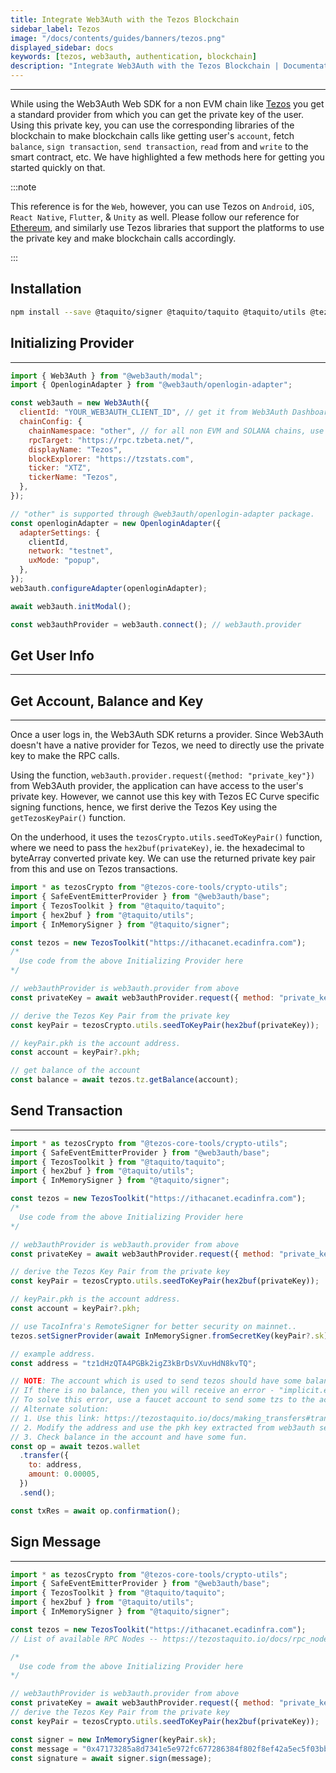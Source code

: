 ```yaml
---
title: Integrate Web3Auth with the Tezos Blockchain
sidebar_label: Tezos
image: "/docs/contents/guides/banners/tezos.png"
displayed_sidebar: docs
keywords: [tezos, web3auth, authentication, blockchain]
description: "Integrate Web3Auth with the Tezos Blockchain | Documentation - Web3Auth"
---
```



---

While using the Web3Auth Web SDK for a non EVM chain like [Tezos](https://tezos.com/) you get a standard provider from which you can get the private
key of the user. Using this private key, you can use the corresponding libraries of the blockchain to make blockchain calls like getting user's
`account`, fetch `balance`, `sign transaction`, `send transaction`, `read` from and `write` to the smart contract, etc. We have highlighted a few
methods here for getting you started quickly on that.

:::note

This reference is for the `Web`, however, you can use Tezos on `Android`, `iOS`, `React Native`, `Flutter`, & `Unity` as well. Please follow our
reference for [Ethereum](/connect-blockchain/ethereum/), and similarly use Tezos libraries that support the platforms to use the private key and make
blockchain calls accordingly.

:::

## Installation

```bash npm2yarn
npm install --save @taquito/signer @taquito/taquito @taquito/utils @tezos-core-tools/crypto-utils
```

## Initializing Provider

---

```js
import { Web3Auth } from "@web3auth/modal";
import { OpenloginAdapter } from "@web3auth/openlogin-adapter";

const web3auth = new Web3Auth({
  clientId: "YOUR_WEB3AUTH_CLIENT_ID", // get it from Web3Auth Dashboard
  chainConfig: {
    chainNamespace: "other", // for all non EVM and SOLANA chains, use "other"
    rpcTarget: "https://rpc.tzbeta.net/",
    displayName: "Tezos",
    blockExplorer: "https://tzstats.com",
    ticker: "XTZ",
    tickerName: "Tezos",
  },
});

// "other" is supported through @web3auth/openlogin-adapter package.
const openloginAdapter = new OpenloginAdapter({
  adapterSettings: {
    clientId,
    network: "testnet",
    uxMode: "popup",
  },
});
web3auth.configureAdapter(openloginAdapter);

await web3auth.initModal();

const web3authProvider = web3auth.connect(); // web3auth.provider
```

## Get User Info

---

<GetUserInfoSnippet />

## Get Account, Balance and Key

---

Once a user logs in, the Web3Auth SDK returns a provider. Since Web3Auth doesn't have a native provider for Tezos, we need to directly use the private
key to make the RPC calls.

Using the function, `web3auth.provider.request({method: "private_key"})` from Web3Auth provider, the application can have access to the user's private
key. However, we cannot use this key with Tezos EC Curve specific signing functions, hence, we first derive the Tezos Key using the
`getTezosKeyPair()` function.

On the underhood, it uses the `tezosCrypto.utils.seedToKeyPair()` function, where we need to pass the `hex2buf(privateKey)`, ie. the hexadecimal to
byteArray converted private key. We can use the returned private key pair from this and use on Tezos transactions.

```js
import * as tezosCrypto from "@tezos-core-tools/crypto-utils";
import { SafeEventEmitterProvider } from "@web3auth/base";
import { TezosToolkit } from "@taquito/taquito";
import { hex2buf } from "@taquito/utils";
import { InMemorySigner } from "@taquito/signer";

const tezos = new TezosToolkit("https://ithacanet.ecadinfra.com");
/*
  Use code from the above Initializing Provider here
*/

// web3authProvider is web3auth.provider from above
const privateKey = await web3authProvider.request({ method: "private_key" });

// derive the Tezos Key Pair from the private key
const keyPair = tezosCrypto.utils.seedToKeyPair(hex2buf(privateKey));

// keyPair.pkh is the account address.
const account = keyPair?.pkh;

// get balance of the account
const balance = await tezos.tz.getBalance(account);
```

## Send Transaction

---

```js
import * as tezosCrypto from "@tezos-core-tools/crypto-utils";
import { SafeEventEmitterProvider } from "@web3auth/base";
import { TezosToolkit } from "@taquito/taquito";
import { hex2buf } from "@taquito/utils";
import { InMemorySigner } from "@taquito/signer";

const tezos = new TezosToolkit("https://ithacanet.ecadinfra.com");
/*
  Use code from the above Initializing Provider here
*/

// web3authProvider is web3auth.provider from above
const privateKey = await web3authProvider.request({ method: "private_key" });

// derive the Tezos Key Pair from the private key
const keyPair = tezosCrypto.utils.seedToKeyPair(hex2buf(privateKey));

// keyPair.pkh is the account address.
const account = keyPair?.pkh;

// use TacoInfra's RemoteSigner for better security on mainnet..
tezos.setSignerProvider(await InMemorySigner.fromSecretKey(keyPair?.sk));

// example address.
const address = "tz1dHzQTA4PGBk2igZ3kBrDsVXuvHdN8kvTQ";

// NOTE: The account which is used to send tezos should have some balance for this transaction to go through.
// If there is no balance, then you will receive an error - "implicit.empty_implicit_contract"
// To solve this error, use a faucet account to send some tzs to the account.
// Alternate solution:
// 1. Use this link: https://tezostaquito.io/docs/making_transfers#transfer-from-an-implicit-tz1-address-to-a-tz1-address
// 2. Modify the address and use the pkh key extracted from web3auth seed in the live code editor and click run code.
// 3. Check balance in the account and have some fun.
const op = await tezos.wallet
  .transfer({
    to: address,
    amount: 0.00005,
  })
  .send();

const txRes = await op.confirmation();
```

## Sign Message

---

```js
import * as tezosCrypto from "@tezos-core-tools/crypto-utils";
import { SafeEventEmitterProvider } from "@web3auth/base";
import { TezosToolkit } from "@taquito/taquito";
import { hex2buf } from "@taquito/utils";
import { InMemorySigner } from "@taquito/signer";

const tezos = new TezosToolkit("https://ithacanet.ecadinfra.com");
// List of available RPC Nodes -- https://tezostaquito.io/docs/rpc_nodes

/*
  Use code from the above Initializing Provider here
*/

// web3authProvider is web3auth.provider from above
const privateKey = await web3authProvider.request({ method: "private_key" });
// derive the Tezos Key Pair from the private key
const keyPair = tezosCrypto.utils.seedToKeyPair(hex2buf(privateKey));

const signer = new InMemorySigner(keyPair.sk);
const message = "0x47173285a8d7341e5e972fc677286384f802f8ef42a5ec5f03bbfa254cb01fad";
const signature = await signer.sign(message);
```
